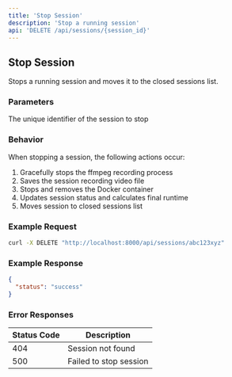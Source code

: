 ```yaml
---
title: 'Stop Session'
description: 'Stop a running session'
api: 'DELETE /api/sessions/{session_id}'
---
```


## Stop Session

Stops a running session and moves it to the closed sessions list.

### Parameters

<ParamField path="session_id" type="string" required>
  The unique identifier of the session to stop
</ParamField>

### Behavior

When stopping a session, the following actions occur:
1. Gracefully stops the ffmpeg recording process
2. Saves the session recording video file
3. Stops and removes the Docker container
4. Updates session status and calculates final runtime
5. Moves session to closed sessions list

### Example Request

```bash
curl -X DELETE "http://localhost:8000/api/sessions/abc123xyz"
```

### Example Response

```json
{
  "status": "success"
}
```

### Error Responses

| Status Code | Description |
|------------|-------------|
| 404 | Session not found |
| 500 | Failed to stop session |